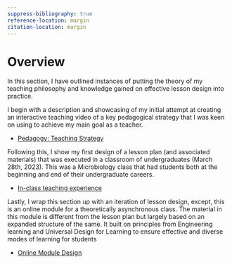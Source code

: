 ```yaml
---
suppress-bibliography: true
reference-location: margin
citation-location: margin
---
```


# Overview

In this section, I have outlined instances of putting the theory of my teaching philosophy and knowledge gained on effective lesson design into practice. 

I begin with a description and showcasing of my initial attempt at creating an interactive teaching video of a key pedagogical strategy that I was keen on using to achieve my main goal as a teacher.

- [Pedagogy: Teaching Strategy](pedagogy.qmd)

Following this, I show my first design of a lesson plan (and associated materials) that was executed in a classroom of undergraduates (March 28th, 2023). This was a Microbiology class that had students both at the beginning and end of their undergraduate careers. 

- [In-class teaching experience](teaching_experience.qmd)

Lastly, I wrap this section up with an iteration of lesson design, except, this is an online module for a theoretically asynchronous class. The material in this module is different from the lesson plan but largely based on an expanded structure of the same. It built on principles from Engineering learning and Universal Design for Learning to ensure effective and diverse modes of learning for students

- [Online Module Design](online_module.qmd)